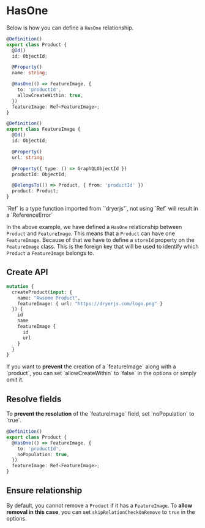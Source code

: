 
# HasOne

Below is how you can define a `HasOne` relationship.


```ts copy
@Definition()
export class Product {
  @Id()
  id: ObjectId;

  @Property()
  name: string;

  @HasOne(() => FeatureImage, {
    to: 'productId',
    allowCreateWithin: true,
  })
  featureImage: Ref<FeatureImage>;
}

@Definition()
export class FeatureImage {
  @Id()
  id: ObjectId;

  @Property()
  url: string;

  @Property({ type: () => GraphQLObjectId })
  productId: ObjectId;

  @BelongsTo(() => Product, { from: 'productId' })
  product: Product;
}
```

<Callout>
  `Ref` is a type function imported from `'dryerjs'`, not using `Ref` will result in a `ReferenceError`
</Callout>

In the above example, we have defined a `HasOne` relationship between `Product` and `FeatureImage`. This means that a `Product` can have one `FeatureImage`.
Because of that we have to define a `storeId` property on the `FeatureImage` class. This is the foreign key that will be used to identify which `Product` a `FeatureImage` belongs to.

## Create API

```graphql copy
mutation {
  createProduct(input: {
    name: "Awsome Product",
    featureImage: { url: "https://dryerjs.com/logo.png" }
  }) {
    id
    name
    featureImage {
      id
      url
    }
  }
}
```

<Callout>
  If you want to <b>prevent</b> the creation of a `featureImage` along with a `product`,
  you can set `allowCreateWithin` to `false` in the options or simply omit it.
</Callout>

## Resolve fields

<Callout>
  To <b>prevent the resolution</b> of the `featureImage` field, set `noPopulation` to `true`.
</Callout>

```ts copy
@Definition()
export class Product {
  @HasOne(() => FeatureImage, {
    to: 'productId',
    noPopulation: true,
  })
  featureImage: Ref<FeatureImage>;
}
```

## Ensure relationship

By default, you cannot remove a `Product` if it has a `FeatureImage`. To <b>allow removal in this case</b>, you can set `skipRelationCheckOnRemove` to `true` in the options.

